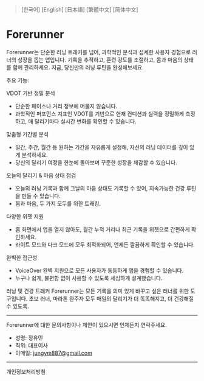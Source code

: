 
> <Link href="/forerunner/ko" className="underline">
>   [한국어]
> </Link> <Link href="/forerunner/en" className="underline">
>   [English]
> </Link> <Link href="/forerunner/ja" className="underline">
>   [日本語]
> </Link> <Link href="/forerunner/zh-Hant" className="underline">
>   [繁體中文]
> </Link> <Link href="/forerunner/zh-Hans" className="underline">
>   [简体中文]
> </Link>

# **Forerunner**

Forerunner는 단순한 러닝 트래커를 넘어, 과학적인 분석과 섬세한 사용자 경험으로 러너의 성장을 돕는 앱입니다.
기록을 추적하고, 훈련 강도를 조절하고, 몸과 마음의 상태를 함께 관리하세요. 지금, 당신만의 러닝 루틴을 완성해보세요.

주요 기능:

VDOT 기반 정밀 분석

- 단순한 페이스나 거리 정보에 머물지 않습니다.
- 과학적인 퍼포먼스 지표인 VDOT를 기반으로 현재 컨디션과 실력을 정밀하게 측정하고, 매 달리기마다 실시간 변화를 확인할 수 있습니다.

맞춤형 기간별 분석

- 일간, 주간, 월간 등 원하는 기간을 자유롭게 설정해, 자신의 러닝 데이터를 깊이 있게 분석하세요.
- 당신의 달리기 여정을 한눈에 돌아보며 꾸준한 성장을 체감할 수 있습니다.

오늘의 달리기 & 마음 상태 점검

- 오늘의 러닝 기록과 함께 그날의 마음 상태도 기록할 수 있어, 지속가능한 건강 루틴을 만들 수 있습니다.
- 몸과 마음, 두 가지 모두를 위한 트래킹.

다양한 위젯 지원

- 홈 화면에서 앱을 열지 않아도, 월간 누적 거리나 최근 기록을 위젯으로 간편하게 확인하세요.
- 라이트 모드와 다크 모드에 모두 최적화되어, 언제든 깔끔하게 확인할 수 있습니다.

완벽한 접근성

- VoiceOver 완벽 지원으로 모든 사용자가 동등하게 앱을 경험할 수 있습니다.
- 누구나 쉽게, 불편함 없이 사용할 수 있도록 세심하게 설계했습니다.

러닝 및 건강 트래커 Forerunner는 모든 기록을 의미 있게 바꾸고 싶은 러너를 위한 도구입니다.
초보 러너, 마라톤 완주자 모두 매일의 달리기가 더 똑똑해지고, 더 건강해질 수 있도록.

---

Forerunner에 대한 문의사항이나 제안이 있으시면 언제든지 연락주세요.

- 성명: 정유민
- 직위: 대표이사
- 이메일: jungym887@gmail.com

---

<Link
  href="https://forerunner-web.vercel.app/privacy.html"
  className="underline"
>
  개인정보처리방침
</Link>
